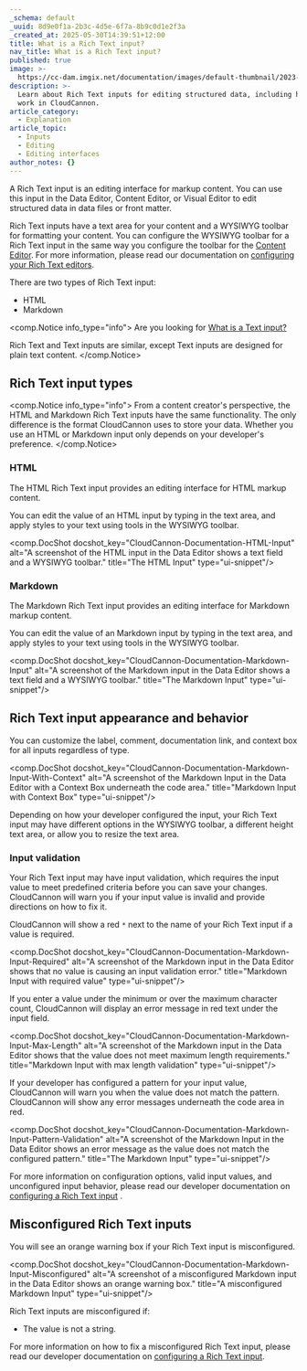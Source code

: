 ```yaml
---
_schema: default
_uuid: 8d9e0f1a-2b3c-4d5e-6f7a-8b9c0d1e2f3a
_created_at: 2025-05-30T14:39:51+12:00
title: What is a Rich Text input?
nav_title: What is a Rich Text input?
published: true
image: >-
  https://cc-dam.imgix.net/documentation/images/default-thumbnail/2023-Q4/CloudCannon-Documentation-Thumbnail.png
description: >-
  Learn about Rich Text inputs for editing structured data, including how they
  work in CloudCannon.
article_category:
  - Explanation
article_topic:
  - Inputs
  - Editing
  - Editing interfaces
author_notes: {}
---
```

A Rich Text input is an editing interface for markup content. You can use this input in the Data Editor, Content Editor, or Visual Editor to edit structured data in data files or front matter.

Rich Text inputs have a text area for your content and a WYSIWYG toolbar for formatting your content. You can configure the WYSIWYG toolbar for a Rich Text input in the same way you configure the toolbar for the [Content Editor](/documentation/articles/the-content-editor/). For more information, please read our documentation on [configuring your Rich Text editors](/documentation/articles/configure-your-rich-text-editors/).

There are two types of Rich Text input:

* HTML
* Markdown

<comp.Notice info_type="info">
  Are you looking for [What is a Text input?](/documentation/articles/what-is-a-text-input/)

  Rich Text and Text inputs are similar, except Text inputs are designed for plain text content.
</comp.Notice>

## Rich Text input types

<comp.Notice info_type="info">
  From a content creator's perspective, the HTML and Markdown Rich Text inputs have the same functionality. The only difference is the format CloudCannon uses to store your data. Whether you use an HTML or Markdown input only depends on your developer's preference.
</comp.Notice>

### HTML

The HTML Rich Text input provides an editing interface for HTML markup content.

You can edit the value of an HTML input by typing in the text area, and apply styles to your text using tools in the WYSIWYG toolbar.

<comp.DocShot docshot_key="CloudCannon-Documentation-HTML-Input" alt="A screenshot of the HTML input in the Data Editor shows a text field and a WYSIWYG toolbar." title="The HTML Input" type="ui-snippet"/>

### Markdown

The Markdown Rich Text input provides an editing interface for Markdown markup content.

You can edit the value of an Markdown input by typing in the text area, and apply styles to your text using tools in the WYSIWYG toolbar.

<comp.DocShot docshot_key="CloudCannon-Documentation-Markdown-Input" alt="A screenshot of the Markdown input in the Data Editor shows a text field and a WYSIWYG toolbar." title="The Markdown Input" type="ui-snippet"/>

## Rich Text input appearance and behavior

You can customize the label, comment, documentation link, and context box for all inputs regardless of type.

<comp.DocShot docshot_key="CloudCannon-Documentation-Markdown-Input-With-Context" alt="A screenshot of the Markdown Input in the Data Editor with a Context Box underneath the code area." title="Markdown Input with Context Box" type="ui-snippet"/>

Depending on how your developer configured the input, your Rich Text input may have different options in the WYSIWYG toolbar, a different height text area, or allow you to resize the text area.

### Input validation

Your Rich Text input may have input validation, which requires the input value to meet predefined criteria before you can save your changes. CloudCannon will warn you if your input value is invalid and provide directions on how to fix it.

CloudCannon will show a red `*` next to the name of your Rich Text input if a value is required.

<comp.DocShot docshot_key="CloudCannon-Documentation-Markdown-Input-Required" alt="A screenshot of the Markdown input in the Data Editor shows that no value is causing an input validation error." title="Markdown Input with required value" type="ui-snippet"/>

If you enter a value under the minimum or over the maximum character count, CloudCannon will display an error message in red text under the input field.

<comp.DocShot docshot_key="CloudCannon-Documentation-Markdown-Input-Max-Length" alt="A screenshot of the Markdown input in the Data Editor shows that the value does not meet maximum length requirements." title="Markdown Input with max length validation" type="ui-snippet"/>

If your developer has configured a pattern for your input value, CloudCannon will warn you when the value does not match the pattern. CloudCannon will show any error messages underneath the code area in red.

<comp.DocShot docshot_key="CloudCannon-Documentation-Markdown-Input-Pattern-Validation" alt="A screenshot of the Markdown Input in the Data Editor shows an error message as the value does not match the configured pattern." title="The Markdown Input" type="ui-snippet"/>

For more information on configuration options, valid input values, and unconfigured input behavior, please read our developer documentation on [configuring a Rich Text input](/documentation/articles/configure-a-rich-text-input/) .

## Misconfigured Rich Text inputs

You will see an orange warning box if your Rich Text input is misconfigured.

<comp.DocShot docshot_key="CloudCannon-Documentation-Markdown-Input-Misconfigured" alt="A screenshot of a misconfigured Markdown input in the Data Editor shows an orange warning box." title="A misconfigured Markdown Input" type="ui-snippet"/>

Rich Text inputs are misconfigured if:

* The value is not a string.

For more information on how to fix a misconfigured Rich Text input, please read our developer documentation on [configuring a Rich Text input](/documentation/articles/configure-a-rich-text-input/).